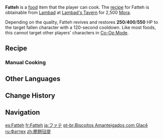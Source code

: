 {{Food Infobox
|id              = 108504
|description     = An ancient Sumeru dish.
|desc_suspicious = Should one have the patience to remove the half-cooked Glabrous Beans and the brittle bits of scorched bread, the yogurt sauce that remains could pass for a dessert...
|desc_basic      = The baked bread is crumbled and mixed with boiled Glabrous Beans and preprepared yogurt sauce, and then it is ready to be served. This recipe has been passed down for a long time and has many variants, but they all share one thing in common &mdash; being simple and delicious.
|desc_delicious  = With the Glabrous Beans coated in the silken smoothness of the yogurt sauce, the smooth texture greets your tongue like a blissful dream. And even after you have awoken, you might still taste the filling fragrance of baked flatbread between your teeth.
|type            = Recovery Dishes
|effect          = Revives a character and restores (var1) HP.
|effectType      = Revive
|eff_att1        = Revive
|eff_att2        = HP Restore
|eff_att3        = HP Restore Fixed
|eff_suspicious1 = 250
|eff_basic1      = 400
|eff_delicious1  = 550
|quality         = 2
|region          = Sumeru
|variant         = The Endeavor
|recipe          = Sold by [[Lambad]]
}}
'''Fatteh''' is a [[food]] item that the player can cook. The [[recipe]] for Fatteh is obtainable from [[Lambad]] at [[Lambad's Tavern]] for 2,500 [[Mora]].

Depending on the quality, Fatteh revives and restores '''250'''/'''400'''/'''550''' HP to the target fallen character with a 120-second cooldown. Like most foods, this cannot target other players' characters in [[Co-Op Mode]].

{{Special Dish|Kaveh|The Endeavor}}

==Recipe==
{{Recipe
|type = Cooking
|Flour = 3
|Glabrous Beans = 2
|Milk = 2
|Mint = 1
|sort = Flour;Glabrous Beans;Milk;Mint
}}

===Manual Cooking===
{{Manual Cooking}}
<!--
==Trivia==
* 
-->
==Other Languages==
{{Other Languages
|en      = Fatteh
|zhs     = 脆饼珐提
|zhs_rm  = Cuìbǐng Fàtí
|zht     = 脆餅琺提
|zht_rm  = Cuìbǐng Fàtí
|zh_tl   = Crispy Pastry Fatteh
|ja      = ファテ
|ja_rm   = Fate
|ko      = 팟타
|ko_tl   = Fatteh
|es      = Fatteh
|fr      = Fatteh
|ru      = Фаттех
|th      = Fatteh
|vi      = Fatteh
|de      = Knuspriges Fatteh
|de_tl   = Crunchy Fatteh
|id      = Fatteh
|pt      = Biscoitos Amanteigados com Glacê
|pt_tl   = 
|tr      = Nohutlu Fette
|tr_tl   = Chickpea Fatteh
|it      = Fatteh
}}

==Change History==
{{Change History|3.6}}

==Navigation==
{{Food Navbox}}

[[es:Fatteh]]
[[fr:Fatteh]]
[[ja:ファテ]]
[[pt-br:Biscoitos Amanteigados com Glacê]]
[[ru:Фаттех]]
[[zh:脆餅琺提]]